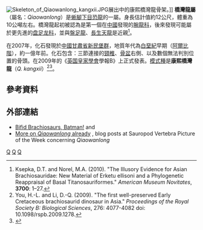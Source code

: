 {{Automatic Taxobox
| taxon = Qiaowanlong
| fossil_range = 早[[白堊紀|白堊紀]],{{fossil_range|100}}
| image = Qiaowanlong NT.jpg
| image_caption = 
| authority = [[尤海魯|You]] and Li, 2009 
| type_species = '''康熙橋灣龍<br>''Qiaowanlong kangxii'''''
| type_species_authority = You and Li, 2009 
}}
[[File:Skeleton_of_Qiaowanlong_kangxii.JPG|thumb]]展出中的康熙橋灣龍骨架。]]
'''橋灣龍屬'''（屬名：''Qiaowanlong''）是[[蜥腳下目|蜥腳下目]][[恐龍|恐龍]]的一屬。身長估計值約12公尺，體重為10公噸左右。橋灣龍起初被認為是第一個在[[中國|中國]]發現的[[腕龍科|腕龍科]]，後來發現可能屬於更先進的[[盘足龙科|盘足龙科]]，並與[[盤足龍|盤足龍]]、[[長生天龍|長生天龍]]是近親<ref name=erketu>Ksepka, D.T. and Norel, M.A. (2010). "The Illusory Evidence for Asian Brachiosauridae: New Material of Erketu ellisoni and a Phylogenetic Reappraisal of Basal Titanosauriformes." ''American Museum Novitates'', '''3700''': 1–27.</ref>。

在2007年，化石發現於[[中國|中國]][[甘肅省|甘肅省]][[新民堡群|新民堡群]]，地質年代為[[白堊紀|白堊紀]]早期（[[阿爾比階|阿爾比階]]），約一億年前。化石包含：三節連接的[[頸椎|頸椎]]、[[骨盆|骨盆]]右側、以及數個無法判別位置的骨頭。在2009年的《[[英国皇家學會|英国皇家學會]]學報B》上正式發表。[[模式種|模式種]]是'''康熙橋灣龍'''（''Q. kangxii''）<ref name=you&li2009>You, H.-L. and Li, D.-Q. (2009). "The first well-preserved Early Cretaceous brachiosaurid dinosaur in Asia." ''Proceedings of the Royal Society B: Biological Sciences'', 276: 4077-4082 doi: 10.1098/rspb.2009.1278.</ref><ref>{{cite news |url=http://news.bbc.co.uk/2/hi/science/nature/8233797.stm |title=US dinosaur had Chinese cousin |author=Judith Burns |work=BBC News |accessdate=2009-09-02 |archive-date=2020-08-09 |archive-url=https://web.archive.org/web/20200809060437/http://news.bbc.co.uk/2/hi/science/nature/8233797.stm |dead-url=no }}</ref>。

== 參考資料 ==
{{reflist}}

== 外部連結 ==
* [http://svpow.wordpress.com/2009/09/06/bifid-brachiosaurs-batman/ Bifid Brachiosaurs, Batman!] {{Wayback|url=http://svpow.wordpress.com/2009/09/06/bifid-brachiosaurs-batman/ |date=20120225014127 }} and
* [http://svpow.wordpress.com/2009/09/06/more-on-qiaowanlong-already/ More on ''Qiaowanlong'' already] {{Wayback|url=http://svpow.wordpress.com/2009/09/06/more-on-qiaowanlong-already/ |date=20120225014138 }}, blog posts at Sauropod Vertebra Picture of the Week concerning ''Qiaowanlong''
{{Taxonbar|from=Q133111}}

[[Category:大鼻龍類|Q]]
[[Category:亞洲恐龍|Q]]
[[Category:下白堊紀恐龍|Q]]


{{dinosaur-stub}}